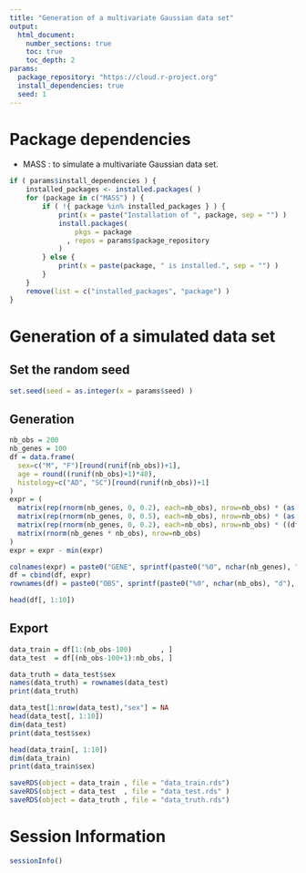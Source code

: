 ```yaml
---
title: "Generation of a multivariate Gaussian data set"
output:
  html_document:
    number_sections: true
    toc: true
    toc_depth: 2
params:
  package_repository: "https://cloud.r-project.org"
  install_dependencies: true
  seed: 1
---
```


# Package dependencies

- MASS : to simulate a multivariate Gaussian data set.

```r
if ( params$install_dependencies ) {
    installed_packages <- installed.packages( )
    for (package in c("MASS") ) {
        if ( !{ package %in% installed_packages } ) {
            print(x = paste("Installation of ", package, sep = "") )
            install.packages(
                pkgs = package
              , repos = params$package_repository
            )
        } else {
            print(x = paste(package, " is installed.", sep = "") )
        }
    }
    remove(list = c("installed_packages", "package") )
}
```

# Generation of a simulated data set

## Set the random seed

```r
set.seed(seed = as.integer(x = params$seed) )
```

## Generation

```r
nb_obs = 200
nb_genes = 100
df = data.frame(
  sex=c("M", "F")[round(runif(nb_obs))+1],
  age = round((runif(nb_obs)+1)*40),
  histology=c("AD", "SC")[round(runif(nb_obs))+1]
)
expr = (
  matrix(rep(rnorm(nb_genes, 0, 0.2), each=nb_obs), nrow=nb_obs) * (as.numeric(df$histology) - 1) +
  matrix(rep(rnorm(nb_genes, 0, 0.5), each=nb_obs), nrow=nb_obs) * (as.numeric(df$sex      ) - 1) +
  matrix(rep(rnorm(nb_genes, 0, 0.2), each=nb_obs), nrow=nb_obs) * ((df$age>60) +0)               +
  matrix(rnorm(nb_genes * nb_obs), nrow=nb_obs)
)
expr = expr - min(expr)

colnames(expr) = paste0("GENE", sprintf(paste0("%0", nchar(nb_genes), "d"), 1:nb_genes))
df = cbind(df, expr)
rownames(df) = paste0("OBS", sprintf(paste0("%0", nchar(nb_obs), "d"), 1:nb_obs))

head(df[, 1:10])
```

## Export

``` r
data_train = df[1:(nb_obs-100)       , ]
data_test  = df[(nb_obs-100+1):nb_obs, ]

data_truth = data_test$sex
names(data_truth) = rownames(data_test)
print(data_truth)

data_test[1:nrow(data_test),"sex"] = NA
head(data_test[, 1:10])
dim(data_test)
print(data_test$sex)

head(data_train[, 1:10])
dim(data_train)
print(data_train$sex)

saveRDS(object = data_train , file = "data_train.rds")
saveRDS(object = data_test  , file = "data_test.rds" )
saveRDS(object = data_truth , file = "data_truth.rds")
```






# Session Information

```r
sessionInfo()
```



